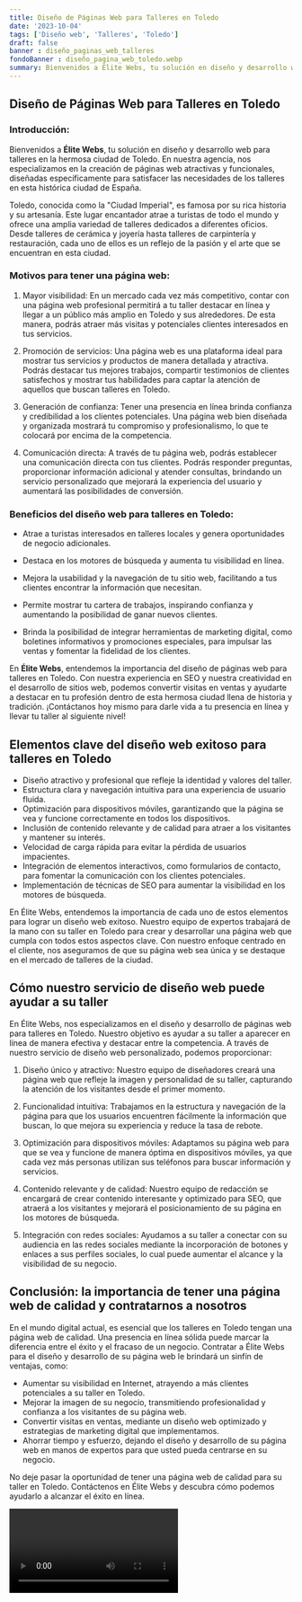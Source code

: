 ```yaml
---
title: Diseño de Páginas Web para Talleres en Toledo
date: '2023-10-04'
tags: ['Diseño web', 'Talleres', 'Toledo']
draft: false
banner : diseño_paginas_web_talleres
fondoBanner : diseño_pagina_web_toledo.webp
summary: Bienvenidos a Élite Webs, tu solución en diseño y desarrollo web para talleres en la hermosa ciudad de Toledo. En nuestra agencia, nos especializamos en la creación de páginas web atractivas y funcionales, diseñadas específicamente para satisfacer las necesidades de los talleres en esta histórica ciudad de España.
---
```


## Diseño de Páginas Web para Talleres en Toledo

### Introducción:

Bienvenidos a **Élite Webs**, tu solución en diseño y desarrollo web para talleres en la hermosa ciudad de Toledo. En nuestra agencia, nos especializamos en la creación de páginas web atractivas y funcionales, diseñadas específicamente para satisfacer las necesidades de los talleres en esta histórica ciudad de España.

Toledo, conocida como la "Ciudad Imperial", es famosa por su rica historia y su artesanía. Este lugar encantador atrae a turistas de todo el mundo y ofrece una amplia variedad de talleres dedicados a diferentes oficios. Desde talleres de cerámica y joyería hasta talleres de carpintería y restauración, cada uno de ellos es un reflejo de la pasión y el arte que se encuentran en esta ciudad.

### Motivos para tener una página web:

1. Mayor visibilidad: En un mercado cada vez más competitivo, contar con una página web profesional permitirá a tu taller destacar en línea y llegar a un público más amplio en Toledo y sus alrededores. De esta manera, podrás atraer más visitas y potenciales clientes interesados en tus servicios.

2. Promoción de servicios: Una página web es una plataforma ideal para mostrar tus servicios y productos de manera detallada y atractiva. Podrás destacar tus mejores trabajos, compartir testimonios de clientes satisfechos y mostrar tus habilidades para captar la atención de aquellos que buscan talleres en Toledo.

3. Generación de confianza: Tener una presencia en línea brinda confianza y credibilidad a los clientes potenciales. Una página web bien diseñada y organizada mostrará tu compromiso y profesionalismo, lo que te colocará por encima de la competencia.

4. Comunicación directa: A través de tu página web, podrás establecer una comunicación directa con tus clientes. Podrás responder preguntas, proporcionar información adicional y atender consultas, brindando un servicio personalizado que mejorará la experiencia del usuario y aumentará las posibilidades de conversión.

### Beneficios del diseño web para talleres en Toledo:

- Atrae a turistas interesados en talleres locales y genera oportunidades de negocio adicionales.

- Destaca en los motores de búsqueda y aumenta tu visibilidad en línea.

- Mejora la usabilidad y la navegación de tu sitio web, facilitando a tus clientes encontrar la información que necesitan.

- Permite mostrar tu cartera de trabajos, inspirando confianza y aumentando la posibilidad de ganar nuevos clientes.

- Brinda la posibilidad de integrar herramientas de marketing digital, como boletines informativos y promociones especiales, para impulsar las ventas y fomentar la fidelidad de los clientes.

En **Élite Webs**, entendemos la importancia del diseño de páginas web para talleres en Toledo. Con nuestra experiencia en SEO y nuestra creatividad en el desarrollo de sitios web, podemos convertir visitas en ventas y ayudarte a destacar en tu profesión dentro de esta hermosa ciudad llena de historia y tradición. ¡Contáctanos hoy mismo para darle vida a tu presencia en línea y llevar tu taller al siguiente nivel!

<GifSeo />

<Cta />

## Elementos clave del diseño web exitoso para talleres en Toledo

- Diseño atractivo y profesional que refleje la identidad y valores del taller.
- Estructura clara y navegación intuitiva para una experiencia de usuario fluida.
- Optimización para dispositivos móviles, garantizando que la página se vea y funcione correctamente en todos los dispositivos.
- Inclusión de contenido relevante y de calidad para atraer a los visitantes y mantener su interés.
- Velocidad de carga rápida para evitar la pérdida de usuarios impacientes.
- Integración de elementos interactivos, como formularios de contacto, para fomentar la comunicación con los clientes potenciales.
- Implementación de técnicas de SEO para aumentar la visibilidad en los motores de búsqueda.

En Élite Webs, entendemos la importancia de cada uno de estos elementos para lograr un diseño web exitoso. Nuestro equipo de expertos trabajará de la mano con su taller en Toledo para crear y desarrollar una página web que cumpla con todos estos aspectos clave. Con nuestro enfoque centrado en el cliente, nos aseguramos de que su página web sea única y se destaque en el mercado de talleres de la ciudad.

## Cómo nuestro servicio de diseño web puede ayudar a su taller

En Élite Webs, nos especializamos en el diseño y desarrollo de páginas web para talleres en Toledo. Nuestro objetivo es ayudar a su taller a aparecer en línea de manera efectiva y destacar entre la competencia. A través de nuestro servicio de diseño web personalizado, podemos proporcionar:

1. Diseño único y atractivo: Nuestro equipo de diseñadores creará una página web que refleje la imagen y personalidad de su taller, capturando la atención de los visitantes desde el primer momento.

2. Funcionalidad intuitiva: Trabajamos en la estructura y navegación de la página para que los usuarios encuentren fácilmente la información que buscan, lo que mejora su experiencia y reduce la tasa de rebote.

3. Optimización para dispositivos móviles: Adaptamos su página web para que se vea y funcione de manera óptima en dispositivos móviles, ya que cada vez más personas utilizan sus teléfonos para buscar información y servicios.

4. Contenido relevante y de calidad: Nuestro equipo de redacción se encargará de crear contenido interesante y optimizado para SEO, que atraerá a los visitantes y mejorará el posicionamiento de su página en los motores de búsqueda.

5. Integración con redes sociales: Ayudamos a su taller a conectar con su audiencia en las redes sociales mediante la incorporación de botones y enlaces a sus perfiles sociales, lo cual puede aumentar el alcance y la visibilidad de su negocio.

## Conclusión: la importancia de tener una página web de calidad y contratarnos a nosotros

En el mundo digital actual, es esencial que los talleres en Toledo tengan una página web de calidad. Una presencia en línea sólida puede marcar la diferencia entre el éxito y el fracaso de un negocio. Contratar a Élite Webs para el diseño y desarrollo de su página web le brindará un sinfín de ventajas, como:

- Aumentar su visibilidad en Internet, atrayendo a más clientes potenciales a su taller en Toledo.
- Mejorar la imagen de su negocio, transmitiendo profesionalidad y confianza a los visitantes de su página web.
- Convertir visitas en ventas, mediante un diseño web optimizado y estrategias de marketing digital que implementamos.
- Ahorrar tiempo y esfuerzo, dejando el diseño y desarrollo de su página web en manos de expertos para que usted pueda centrarse en su negocio.

No deje pasar la oportunidad de tener una página web de calidad para su taller en Toledo. Contáctenos en Élite Webs y descubra cómo podemos ayudarlo a alcanzar el éxito en línea.

<Video />

<CtaBot job='Talleres' city='Toledo'/>

<Gmaps query='Toledo+españa+maps' />